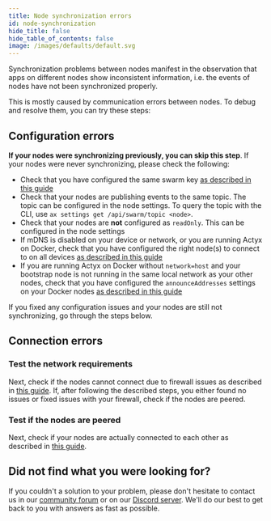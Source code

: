 ```yaml
---
title: Node synchronization errors
id: node-synchronization
hide_title: false
hide_table_of_contents: false
image: /images/defaults/default.svg
---
```


Synchronization problems between nodes manifest in the observation that apps on different nodes show inconsistent information, i.e. the events of nodes have not been synchronized properly.

This is mostly caused by communication errors between nodes. To debug and resolve them, you can try these steps:

## Configuration errors

**If your nodes were synchronizing previously, you can skip this step**. If your nodes were never synchronizing, please check the following:

- Check that you have configured the same swarm key [as described in this guide](../swarms/setup-swarm.mdx)
- Check that your nodes are publishing events to the same topic. The topic can be configured in the node settings. To query the topic with the CLI, use `ax settings get /api/swarm/topic <node>`.
- Check that your nodes are **not** configured as `readOnly`. This can be configured in the node settings
- If mDNS is disabled on your device or network, or you are running Actyx on Docker, check that you have configured the right node(s) to connect to on all devices [as described in this guide](../swarms/connect-nodes.mdx)
- If you are running Actyx on Docker without `network=host` and your bootstrap node is not running in the same local network as your other nodes, check that you have configured the `announceAddresses` settings on your Docker nodes [as described in this guide](../swarms/configure-announced-addresses.mdx)

If you fixed any configuration issues and your nodes are still not synchronizing, go through the steps below.

## Connection errors

### Test the network requirements

Next, check if the nodes cannot connect due to firewall issues as described in [this guide](../monitoring-debugging/network-requirements.mdx). If, after following the described steps, you either found no issues or fixed issues with your firewall, check if the nodes are peered.

### Test if the nodes are peered

Next, check if your nodes are actually connected to each other as described in [this guide](../monitoring-debugging/network-requirements).

## Did not find what you were looking for?

If you couldn't a solution to your problem, please don't hesitate to contact us in our [community forum](https://community.actyx.com) or on our [Discord server](https://discord.gg/262yJhc). We'll do our best to get back to you with answers as fast as possible.
